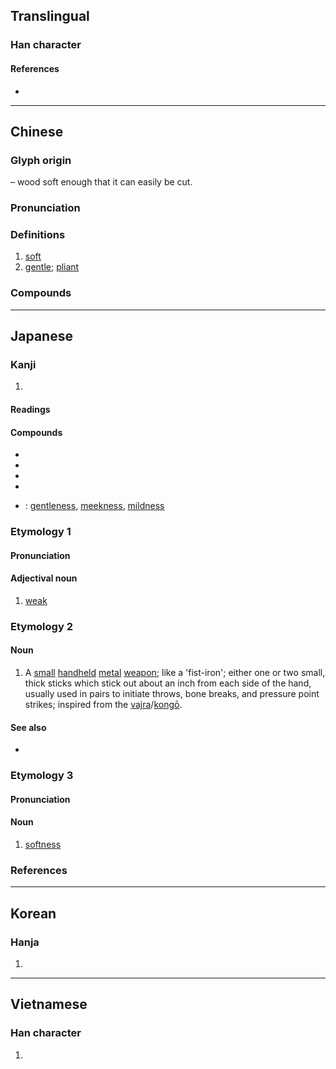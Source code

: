 {{character info/new}}
==Translingual==

===Han character===
{{Han char|rn=75|rad=木|as=05|sn=9|four=17904|canj=NHD|ids=⿱矛木}}

====References====
* {{Han ref|kx=0519.050|dkj=14622|dj=0907.040|hdz=21192.020|uh=67D4|ud=26580|bh=AC58|bd=44120}}

----

==Chinese==
{{zh-forms}}

===Glyph origin===
{{Han etym}}
{{Han compound|矛|木|t2=tree|ls=ic}} – wood soft enough that it can easily be cut.

===Pronunciation===
{{zh-pron
|m=róu
|c=jau4
|mn=qz,tp,xm:liû/kh,zz:jiû
|mc=y
|oc=y
|ma=
|cat=a
}}

===Definitions===
{{zh-hanzi}}

# [[soft]]
# [[gentle]]; [[pliant]]

===Compounds===
{{zh-der|柔腸寸斷|柔道|柔和|柔滑|柔麻|柔美|柔媚|柔嫩|柔懦|柔情|柔韌|柔軟|柔軟體操|柔潤|柔弱|柔聲|柔順|柔婉|柔細|柔中有剛|柔術|克柔|吐剛茹柔|剛柔|剛柔並濟|內柔外剛|外剛內柔|剛柔相濟|優柔寡斷|以柔克剛|優柔|嬌柔|以柔制剛|外柔內剛|善柔|俠骨柔腸|柔遠|懷柔|溫柔鄉|柔心弱骨|柔若無骨|柔能克剛|摧剛為柔|柔遠能邇|柔嘉|柔情萬千|柔枝嫩葉|柔性憲法|柔腸百轉|柔翰|柔柯|柔腸百結|柔日|溫柔敦厚|柔荑|柔能制剛|桑柔|柔色|柔性勸導|柔化|玉柔|玉軟花柔|柔茹寡斷|柔茹剛吐|柔懦寡斷|柔腸|柔條|柔握|溫柔|柔情密意|柔聲下氣|柔然|柔毫|柔情綽態|柔克|柔光鏡|柔舌|陰柔害物|繞指柔|韋柔|鐵骨柔情|輕柔|茹柔吐剛|纖柔|細柔|腼腆溫柔|軟柔柔|輯柔}}

----

==Japanese==

===Kanji===
{{ja-kanji|grade=c|rs=木05}}

# {{defn|lang=ja|sort=木05}}

====Readings====
{{ja-readings
|goon=にゅう<にう
|kanon=じゅう<じう
|kun=やわ-らか<やは-らか, やわ-らかい<やは-らかい, やわ-らげる<やは-らげる, やわ-らぐ<やは-らぐ
}}

====Compounds====
{{der-top|Compounds}}
* {{ja-r|柔術|じゅうじゅつ}}
* {{ja-r|柔順|じゅうじゅん}}
* {{ja-r|柔道|じゅうどう}}
* {{ja-r|柔軟|じゅうなん}}
* {{ja-r|柔和|にゅうわ}}: [[gentleness]], [[meekness]], [[mildness]]
{{der-bottom}}

===Etymology 1===
{{ja-kanjitab|やわ|yomi=k}}

====Pronunciation====
{{ja-pron|yomi=k|やわ|acc=1|acc_ref=DJR,NHK}}

====Adjectival noun====
{{ja-adj|infl=na|やわ|hhira=やは}}

# [[weak]]

===Etymology 2===

====Noun====
{{ja-noun|やわら|hhira=やはら}}

# A [[small]] [[handheld]] [[metal]] [[weapon]]; like a 'fist-iron'; either one or two small, thick sticks which stick out about an inch from each side of the hand, usually used in pairs to initiate throws, bone breaks, and pressure point strikes; inspired from the [[vajra]]/[[kongō]].

====See also====
* {{pedialite|柔|lang=ja}}

===Etymology 3===
{{ja-kanjitab|じゅう|yomi=o}}

====Pronunciation====
{{ja-pron|yomi=kanon|じゅう|acc=1|acc_ref=DJR,NHK}}

====Noun====
{{ja-noun|じゅう|hhira=じう}}

# [[softness]]

===References===
<references/>

----

==Korean==

===Hanja===
{{ko-hanja|hangeul=[[유]]|eumhun=|rv=yu|mr=yu|y=yu}}

# {{defn|lang=ko|sort=木05}}

----

==Vietnamese==

===Han character===
{{vi-hantu|[[nhu]]|rs=木05}}

# {{defn|lang=vi|sort=木05}}